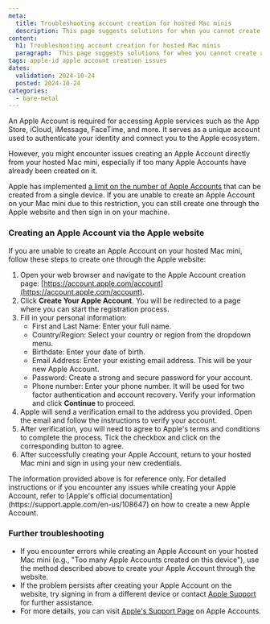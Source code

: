 ```yaml
---
meta:
  title: Troubleshooting account creation for hosted Mac minis
  description: This page suggests solutions for when you cannot create an Apple Account directly from your hosted Mac mini
content:
  h1: Troubleshooting account creation for hosted Mac minis
  paragraph:  This page suggests solutions for when you cannot create an Apple Account directly from your hosted Mac mini
tags: apple-id apple account creation issues
dates:
  validation: 2024-10-24
  posted: 2024-10-24
categories:
  - bare-metal
---
```


An Apple Account is required for accessing Apple services such as the App Store, iCloud, iMessage, FaceTime, and more.
It serves as a unique account used to authenticate your identity and connect you to the Apple ecosystem.

However, you might encounter issues creating an Apple Account directly from your hosted Mac mini, especially if too many Apple Accounts have already been created on it.

Apple has implemented [a limit on the number of Apple Accounts](https://support.apple.com/en-us/101661) that can be created from a single device. If you are unable to create an Apple Account on your Mac mini due to this restriction, you can still create one through the Apple website and then sign in on your machine.

### Creating an Apple Account via the Apple website

If you are unable to create an Apple Account on your hosted Mac mini, follow these steps to create one through the Apple website:

1. Open your web browser and navigate to the Apple Account creation page: [https://account.apple.com/account](https://account.apple.com/account).
2. Click **Create Your Apple Account**. You will be redirected to a page where you can start the registration process.
3. Fill in your personal information:
   - First and Last Name: Enter your full name.
   - Country/Region: Select your country or region from the dropdown menu.
   - Birthdate: Enter your date of birth.
   - Email Address: Enter your existing email address. This will be your new Apple Account.
   - Password: Create a strong and secure password for your account.
   - Phone number: Enter your phone number. It will be used for two factor authentication and account recovery.
   Verify your information and click **Continue** to proceed.
4. Apple will send a verification email to the address you provided. Open the email and follow the instructions to verify your account.
5. After verification, you will need to agree to Apple's terms and conditions to complete the process. Tick the checkbox and click on the corresponding button to agree.
6. After successfully creating your Apple Account, return to your hosted Mac mini and sign in using your new credentials.

<Message type="note">
  The information provided above is for reference only. For detailed instructions or if you encounter any issues while creating your Apple Account, refer to [Apple's official documentation](https://support.apple.com/en-us/108647) on how to create a new Apple Account.
</Message>

### Further troubleshooting

- If you encounter errors while creating an Apple Account on your hosted Mac mini (e.g., "Too many Apple Accounts created on this device"), use the method described above to create your Apple Account through the website.
- If the problem persists after creating your Apple Account on the website, try signing in from a different device or contact [Apple Support](https://support.apple.com/) for further assistance.
- For more details, you can visit [Apple's Support Page](https://support.apple.com/en-us/108647) on Apple Accounts.
